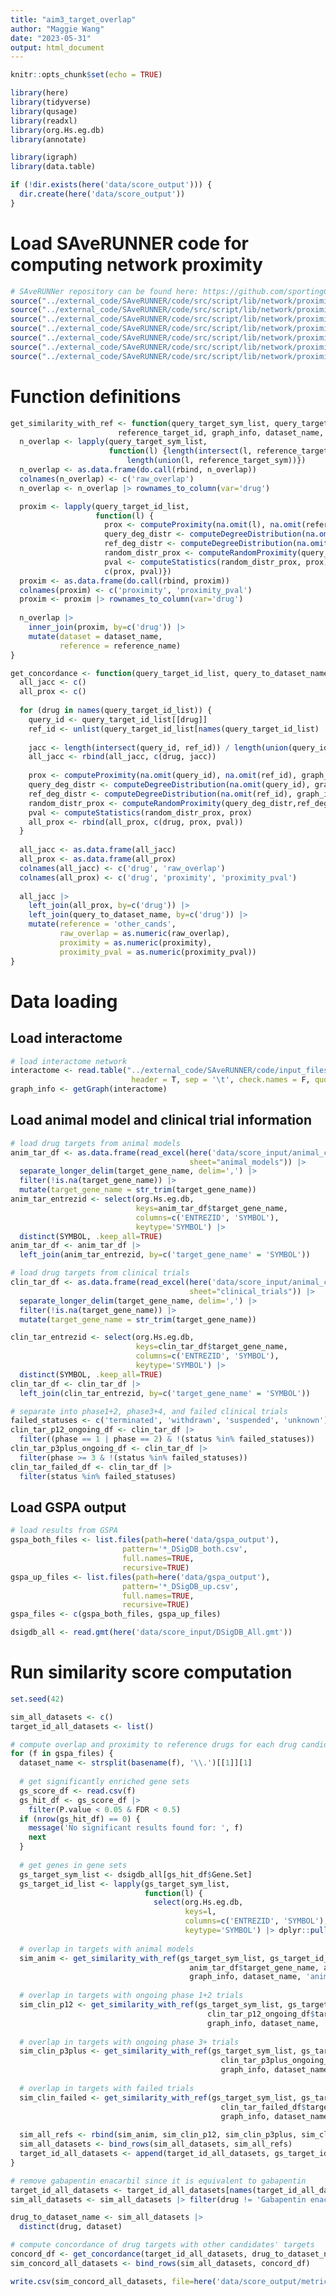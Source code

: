 ```yaml
---
title: "aim3_target_overlap"
author: "Maggie Wang"
date: "2023-05-31"
output: html_document
---
```


```r
knitr::opts_chunk$set(echo = TRUE)

library(here)
library(tidyverse)
library(qusage)
library(readxl)
library(org.Hs.eg.db)
library(annotate)

library(igraph)
library(data.table)

if (!dir.exists(here('data/score_output'))) {
  dir.create(here('data/score_output'))
}
```

# Load SAveRUNNER code for computing network proximity
```r
# SAveRUNNer repository can be found here: https://github.com/sportingCode/SAveRUNNER
source("../external_code/SAveRUNNER/code/src/script/lib/network/proximity/getGraph.R")
source("../external_code/SAveRUNNER/code/src/script/lib/network/proximity/computeDegreeDistribution.R")
source("../external_code/SAveRUNNER/code/src/script/lib/network/proximity/computeProximity.R")
source("../external_code/SAveRUNNER/code/src/script/lib/network/proximity/computeMinimum.R")
source("../external_code/SAveRUNNER/code/src/script/lib/network/proximity/computeRandomProximity.R")
source("../external_code/SAveRUNNER/code/src/script/lib/network/proximity/selectRandomNodes.R")
source("../external_code/SAveRUNNER/code/src/script/lib/network/proximity/computeStatistics.R")
```

# Function definitions 
```r
get_similarity_with_ref <- function(query_target_sym_list, query_target_id_list, reference_target_sym, 
                        reference_target_id, graph_info, dataset_name, reference_name) {
  n_overlap <- lapply(query_target_sym_list,
                      function(l) {length(intersect(l, reference_target_sym)) / 
                          length(union(l, reference_target_sym))})
  n_overlap <- as.data.frame(do.call(rbind, n_overlap))
  colnames(n_overlap) <- c('raw_overlap')
  n_overlap <- n_overlap |> rownames_to_column(var='drug')

  proxim <- lapply(query_target_id_list,
                   function(l) {
                     prox <- computeProximity(na.omit(l), na.omit(reference_target_id), graph_info)
                     query_deg_distr <- computeDegreeDistribution(na.omit(l), graph_info) 
                     ref_deg_distr <- computeDegreeDistribution(na.omit(reference_target_id), graph_info)
                     random_distr_prox <- computeRandomProximity(query_deg_distr,ref_deg_distr, graph_info)
                     pval <- computeStatistics(random_distr_prox, prox)
                     c(prox, pval)})
  proxim <- as.data.frame(do.call(rbind, proxim))
  colnames(proxim) <- c('proximity', 'proximity_pval')
  proxim <- proxim |> rownames_to_column(var='drug')
  
  n_overlap |> 
    inner_join(proxim, by=c('drug')) |> 
    mutate(dataset = dataset_name,
           reference = reference_name)
}

get_concordance <- function(query_target_id_list, query_to_dataset_name, graph_info) {
  all_jacc <- c()
  all_prox <- c()
  
  for (drug in names(query_target_id_list)) {
    query_id <- query_target_id_list[[drug]]
    ref_id <- unlist(query_target_id_list[names(query_target_id_list) != drug])
    
    jacc <- length(intersect(query_id, ref_id)) / length(union(query_id, ref_id))
    all_jacc <- rbind(all_jacc, c(drug, jacc))
    
    prox <- computeProximity(na.omit(query_id), na.omit(ref_id), graph_info)
    query_deg_distr <- computeDegreeDistribution(na.omit(query_id), graph_info) 
    ref_deg_distr <- computeDegreeDistribution(na.omit(ref_id), graph_info)
    random_distr_prox <- computeRandomProximity(query_deg_distr,ref_deg_distr, graph_info)
    pval <- computeStatistics(random_distr_prox, prox)
    all_prox <- rbind(all_prox, c(drug, prox, pval))
  }
  
  all_jacc <- as.data.frame(all_jacc)
  all_prox <- as.data.frame(all_prox)
  colnames(all_jacc) <- c('drug', 'raw_overlap')
  colnames(all_prox) <- c('drug', 'proximity', 'proximity_pval')
  
  all_jacc |> 
    left_join(all_prox, by=c('drug')) |>
    left_join(query_to_dataset_name, by=c('drug')) |>
    mutate(reference = 'other_cands', 
           raw_overlap = as.numeric(raw_overlap), 
           proximity = as.numeric(proximity),
           proximity_pval = as.numeric(proximity_pval))
}
```

# Data loading
## Load interactome 
```r
# load interactome network
interactome <- read.table("../external_code/SAveRUNNER/code/input_files/interactome_Feixiong2018.txt", 
                           header = T, sep = '\t', check.names = F, quote = "")
graph_info <- getGraph(interactome)
```

## Load animal model and clinical trial information
```r
# load drug targets from animal models
anim_tar_df <- as.data.frame(read_excel(here('data/score_input/animal_clinical_targets.xlsx'),
                                        sheet="animal_models")) |>
  separate_longer_delim(target_gene_name, delim=',') |>
  filter(!is.na(target_gene_name)) |>
  mutate(target_gene_name = str_trim(target_gene_name))
anim_tar_entrezid <- select(org.Hs.eg.db,
                            keys=anim_tar_df$target_gene_name,
                            columns=c('ENTREZID', 'SYMBOL'),
                            keytype='SYMBOL') |>
  distinct(SYMBOL, .keep_all=TRUE)
anim_tar_df <- anim_tar_df |>
  left_join(anim_tar_entrezid, by=c('target_gene_name' = 'SYMBOL'))

# load drug targets from clinical trials
clin_tar_df <- as.data.frame(read_excel(here('data/score_input/animal_clinical_targets.xlsx'),
                                        sheet="clinical_trials")) |>
  separate_longer_delim(target_gene_name, delim=',') |>
  filter(!is.na(target_gene_name)) |>
  mutate(target_gene_name = str_trim(target_gene_name))

clin_tar_entrezid <- select(org.Hs.eg.db,
                            keys=clin_tar_df$target_gene_name,
                            columns=c('ENTREZID', 'SYMBOL'),
                            keytype='SYMBOL') |>
  distinct(SYMBOL, .keep_all=TRUE)
clin_tar_df <- clin_tar_df |>
  left_join(clin_tar_entrezid, by=c('target_gene_name' = 'SYMBOL'))

# separate into phase1+2, phase3+4, and failed clinical trials
failed_statuses <- c('terminated', 'withdrawn', 'suspended', 'unknown')
clin_tar_p12_ongoing_df <- clin_tar_df |>
  filter((phase == 1 | phase == 2) & !(status %in% failed_statuses))
clin_tar_p3plus_ongoing_df <- clin_tar_df |>
  filter(phase >= 3 & !(status %in% failed_statuses))
clin_tar_failed_df <- clin_tar_df |>
  filter(status %in% failed_statuses)
```

## Load GSPA output
```r
# load results from GSPA 
gspa_both_files <- list.files(path=here('data/gspa_output'),
                         pattern='*_DSigDB_both.csv',
                         full.names=TRUE,
                         recursive=TRUE)
gspa_up_files <- list.files(path=here('data/gspa_output'),
                         pattern='*_DSigDB_up.csv',
                         full.names=TRUE,
                         recursive=TRUE)
gspa_files <- c(gspa_both_files, gspa_up_files)

dsigdb_all <- read.gmt(here('data/score_input/DSigDB_All.gmt'))
```

# Run similarity score computation
```r
set.seed(42)

sim_all_datasets <- c()
target_id_all_datasets <- list()

# compute overlap and proximity to reference drugs for each drug candidate
for (f in gspa_files) {
  dataset_name <- strsplit(basename(f), '\\.')[[1]][1]
  
  # get significantly enriched gene sets
  gs_score_df <- read.csv(f)
  gs_hit_df <- gs_score_df |>
    filter(P.value < 0.05 & FDR < 0.5)
  if (nrow(gs_hit_df) == 0) {
    message('No significant results found for: ', f)
    next
  }
  
  # get genes in gene sets
  gs_target_sym_list <- dsigdb_all[gs_hit_df$Gene.Set]
  gs_target_id_list <- lapply(gs_target_sym_list, 
                              function(l) {
                                select(org.Hs.eg.db,
                                       keys=l,
                                       columns=c('ENTREZID', 'SYMBOL'),
                                       keytype='SYMBOL') |> dplyr::pull(ENTREZID)})
  
  # overlap in targets with animal models
  sim_anim <- get_similarity_with_ref(gs_target_sym_list, gs_target_id_list, 
                                        anim_tar_df$target_gene_name, anim_tar_df$ENTREZID, 
                                        graph_info, dataset_name, 'animal')
  
  # overlap in targets with ongoing phase 1+2 trials
  sim_clin_p12 <- get_similarity_with_ref(gs_target_sym_list, gs_target_id_list, 
                                            clin_tar_p12_ongoing_df$target_gene_name, clin_tar_p12_ongoing_df$ENTREZID, 
                                            graph_info, dataset_name, 'clinical_p12')
  
  # overlap in targets with ongoing phase 3+ trials
  sim_clin_p3plus <- get_similarity_with_ref(gs_target_sym_list, gs_target_id_list, 
                                               clin_tar_p3plus_ongoing_df$target_gene_name, clin_tar_p3plus_ongoing_df$ENTREZID, 
                                               graph_info, dataset_name, 'clinical_p3plus')
  
  # overlap in targets with failed trials
  sim_clin_failed <- get_similarity_with_ref(gs_target_sym_list, gs_target_id_list, 
                                               clin_tar_failed_df$target_gene_name, clin_tar_failed_df$ENTREZID, 
                                               graph_info, dataset_name, 'clinical_failed')
  
  sim_all_refs <- rbind(sim_anim, sim_clin_p12, sim_clin_p3plus, sim_clin_failed)
  sim_all_datasets <- bind_rows(sim_all_datasets, sim_all_refs)
  target_id_all_datasets <- append(target_id_all_datasets, gs_target_id_list)
}

# remove gabapentin enacarbil since it is equivalent to gabapentin
target_id_all_datasets <- target_id_all_datasets[names(target_id_all_datasets) != 'Gabapentin enacarbil']
sim_all_datasets <- sim_all_datasets |> filter(drug != 'Gabapentin enacarbil')

drug_to_dataset_name <- sim_all_datasets |> 
  distinct(drug, dataset)

# compute concordance of drug targets with other candidates' targets
concord_df <- get_concordance(target_id_all_datasets, drug_to_dataset_name, graph_info)
sim_concord_all_datasets <- bind_rows(sim_all_datasets, concord_df)

write.csv(sim_concord_all_datasets, file=here('data/score_output/metric_similarity.csv'), row.names=FALSE)
```
